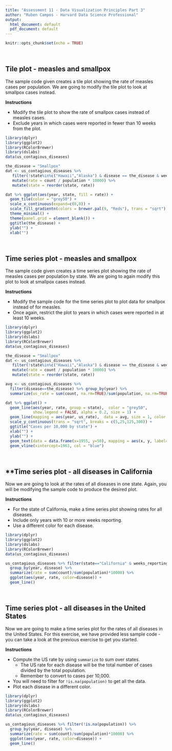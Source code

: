 ```yaml
---
title: "Assessment 11 - Data Visualization Principles Part 3"
author: "Ruben Campos - Harvard Data Science Professional"
output:
  html_document: default
  pdf_document: default
---
```


```r
knitr::opts_chunk$set(echo = TRUE)
```

<br/>

## **Tile plot - measles and smallpox**
The sample code given creates a tile plot showing the rate of measles cases per population. We are going to modify the tile plot to look at smallpox cases instead.

**Instructions**

- Modify the tile plot to show the rate of smallpox cases instead of measles cases.
- Exclude years in which cases were reported in fewer than 10 weeks from the plot.

```r
library(dplyr)
library(ggplot2)
library(RColorBrewer)
library(dslabs)
data(us_contagious_diseases)

the_disease = "Smallpox"
dat <- us_contagious_diseases %>% 
   filter(!state%in%c("Hawaii","Alaska") & disease == the_disease & weeks_reporting>=10) %>% 
   mutate(rate = count / population * 10000) %>% 
   mutate(state = reorder(state, rate))

dat %>% ggplot(aes(year, state, fill = rate)) + 
  geom_tile(color = "grey50") + 
  scale_x_continuous(expand=c(0,0)) + 
  scale_fill_gradientn(colors = brewer.pal(9, "Reds"), trans = "sqrt") + 
  theme_minimal() + 
  theme(panel.grid = element_blank()) + 
  ggtitle(the_disease) + 
  ylab("") + 
  xlab("")
```

<br/>

## **Time series plot - measles and smallpox**
The sample code given creates a time series plot showing the rate of measles cases per population by state. We are going to again modify this plot to look at smallpox cases instead.

**Instructions**

- Modify the sample code for the time series plot to plot data for smallpox instead of for measles.
- Once again, restrict the plot to years in which cases were reported in at least 10 weeks.

```r
library(dplyr)
library(ggplot2)
library(dslabs)
library(RColorBrewer)
data(us_contagious_diseases)

the_disease = "Smallpox"
dat <- us_contagious_diseases %>%
   filter(!state%in%c("Hawaii","Alaska") & disease == the_disease & weeks_reporting>=10) %>%
   mutate(rate = count / population * 10000) %>%
   mutate(state = reorder(state, rate))

avg <- us_contagious_diseases %>%
  filter(disease==the_disease) %>% group_by(year) %>%
  summarize(us_rate = sum(count, na.rm=TRUE)/sum(population, na.rm=TRUE)*10000)

dat %>% ggplot() +
  geom_line(aes(year, rate, group = state),  color = "grey50", 
            show.legend = FALSE, alpha = 0.2, size = 1) +
  geom_line(mapping = aes(year, us_rate),  data = avg, size = 1, color = "black") +
  scale_y_continuous(trans = "sqrt", breaks = c(5,25,125,300)) + 
  ggtitle("Cases per 10,000 by state") + 
  xlab("") + 
  ylab("") +
  geom_text(data = data.frame(x=1955, y=50), mapping = aes(x, y, label="US average"), color="black") + 
  geom_vline(xintercept=1963, col = "blue")
```

<br/>

## **Time series plot - all diseases in California
Now we are going to look at the rates of all diseases in one state. Again, you will be modifying the sample code to produce the desired plot.

**Instructions**

- For the state of California, make a time series plot showing rates for all diseases.
- Include only years with 10 or more weeks reporting.
- Use a different color for each disease.

```r
library(dplyr)
library(ggplot2)
library(dslabs)
library(RColorBrewer)
data(us_contagious_diseases)

us_contagious_diseases %>% filter(state=="California" & weeks_reporting>=10) %>% 
  group_by(year, disease) %>%
  summarize(rate = sum(count)/sum(population)*10000) %>%
  ggplot(aes(year, rate, color=disease)) + 
  geom_line()
```

<br/>

## **Time series plot - all diseases in the United States**
Now we are going to make a time series plot for the rates of all diseases in the United States. For this exercise, we have provided less sample code - you can take a look at the previous exercise to get you started.

**Instructions**

- Compute the US rate by using ```summarize``` to sum over states.
  - The US rate for each disease will be the total number of cases divided by the total population.
  - Remember to convert to cases per 10,000.
- You will need to filter for ```!is.na(population)``` to get all the data.
- Plot each disease in a different color.

```r
library(dplyr)
library(ggplot2)
library(dslabs)
library(RColorBrewer)
data(us_contagious_diseases)

us_contagious_diseases %>% filter(!is.na(population)) %>% 
  group_by(year, disease) %>%
  summarize(rate = sum(count)/sum(population)*10000) %>%
  ggplot(aes(year, rate, color=disease)) + 
  geom_line()
```  
